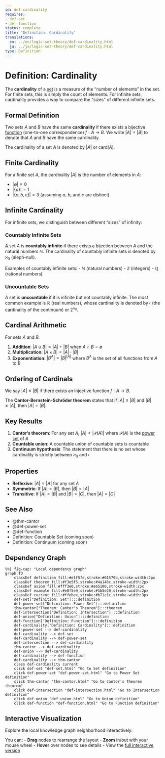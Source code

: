 ```yaml
---
id: def-cardinality
requires:
- def-set
- def-function
status: complete
title: 'Definition: Cardinality'
translations:
  en: ../en/logic-set-theory/def-cardinality.html
  ja: ../ja/logic-set-theory/def-cardinality.html
type: Definition
---
```


# Definition: Cardinality {#def-cardinality}

The **cardinality** of a [set](def-set.qmd) is a measure of the "number of elements" in the set. For finite sets, this is simply the count of elements. For infinite sets, cardinality provides a way to compare the "sizes" of different infinite sets.

## Formal Definition

Two sets $A$ and $B$ have the same **cardinality** if there exists a bijective [function](def-function.qmd) (one-to-one correspondence) $f: A \to B$. We write $|A| = |B|$ to denote that $A$ and $B$ have the same cardinality.

The cardinality of a set $A$ is denoted by $|A|$ or $\text{card}(A)$.

## Finite Cardinality

For a finite set $A$, the cardinality $|A|$ is the number of elements in $A$:

- $|\emptyset| = 0$
- $|\{a\}| = 1$
- $|\{a, b, c\}| = 3$ (assuming $a$, $b$, and $c$ are distinct)

## Infinite Cardinality

For infinite sets, we distinguish between different "sizes" of infinity:

### Countably Infinite Sets

A set $A$ is **countably infinite** if there exists a bijection between $A$ and the natural numbers $\mathbb{N}$. The cardinality of countably infinite sets is denoted by $\aleph_0$ (aleph-null).

Examples of countably infinite sets:
- $\mathbb{N}$ (natural numbers)
- $\mathbb{Z}$ (integers)
- $\mathbb{Q}$ (rational numbers)

### Uncountable Sets

A set is **uncountable** if it is infinite but not countably infinite. The most common example is $\mathbb{R}$ (real numbers), whose cardinality is denoted by $\mathfrak{c}$ (the cardinality of the continuum) or $2^{\aleph_0}$.

## Cardinal Arithmetic

For sets $A$ and $B$:

1. **Addition**: $|A \cup B| = |A| + |B|$ when $A \cap B = \emptyset$
2. **Multiplication**: $|A \times B| = |A| \cdot |B|$
3. **Exponentiation**: $|B^A| = |B|^{|A|}$ where $B^A$ is the set of all functions from $A$ to $B$

## Ordering of Cardinals

We say $|A| \leq |B|$ if there exists an injective function $f: A \to B$.

The **Cantor-Bernstein-Schröder theorem** states that if $|A| \leq |B|$ and $|B| \leq |A|$, then $|A| = |B|$.

## Key Results

1. **Cantor's theorem**: For any set $A$, $|A| < |\mathcal{P}(A)|$ where $\mathcal{P}(A)$ is the [power set](def-power-set.qmd) of $A$
2. **Countable union**: A countable union of countable sets is countable
3. **Continuum hypothesis**: The statement that there is no set whose cardinality is strictly between $\aleph_0$ and $\mathfrak{c}$

## Properties

- **Reflexive**: $|A| = |A|$ for any set $A$
- **Symmetric**: If $|A| = |B|$, then $|B| = |A|$
- **Transitive**: If $|A| = |B|$ and $|B| = |C|$, then $|A| = |C|$

## See Also

- @thm-cantor
- @def-power-set
- @def-function
- Definition: Countable Set (coming soon)
- Definition: Continuum (coming soon)

## Dependency Graph

```mermaid
%%| fig-cap: "Local dependency graph"
graph TD
    classDef definition fill:#e1f5fe,stroke:#01579b,stroke-width:2px
    classDef theorem fill:#f3e5f5,stroke:#4a148c,stroke-width:2px
    classDef axiom fill:#fff3e0,stroke:#e65100,stroke-width:2px
    classDef example fill:#e8f5e9,stroke:#1b5e20,stroke-width:2px
    classDef current fill:#ffebee,stroke:#b71c1c,stroke-width:3px
    def-set["Definition: Set"]:::definition
    def-power-set["Definition: Power Set"]:::definition
    thm-cantor["Theorem: Cantor's Theorem"]:::theorem
    def-intersection["Definition: Intersection"]:::definition
    def-union["Definition: Union"]:::definition
    def-function["Definition: Function"]:::definition
    def-cardinality["Definition: Cardinality"]:::definition
    def-power-set --> def-cardinality
    def-cardinality --> def-set
    def-cardinality --> def-power-set
    def-intersection --> def-cardinality
    thm-cantor --> def-cardinality
    def-union --> def-cardinality
    def-cardinality --> def-function
    def-cardinality --> thm-cantor
    class def-cardinality current
    click def-set "def-set.html" "Go to Set definition"
    click def-power-set "def-power-set.html" "Go to Power Set definition"
    click thm-cantor "thm-cantor.html" "Go to Cantor's Theorem theorem"
    click def-intersection "def-intersection.html" "Go to Intersection definition"
    click def-union "def-union.html" "Go to Union definition"
    click def-function "def-function.html" "Go to Function definition"
```

## Interactive Visualization

Explore the local knowledge graph neighborhood interactively:

::: {.graph-viz data-id="def-cardinality" data-width="700" data-height="500"}
:::

You can:
- **Drag** nodes to rearrange the layout
- **Zoom** in/out with your mouse wheel
- **Hover** over nodes to see details
- View the [full interactive version](../../output/interactive/en/def-cardinality.html){target="_blank"}
